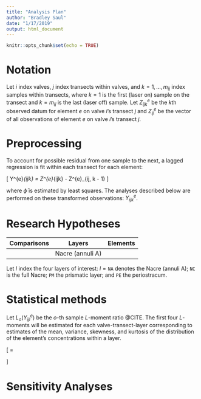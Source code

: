 ```yaml
---
title: "Analysis Plan"
author: "Bradley Saul"
date: "1/17/2019"
output: html_document
---
```


```r
knitr::opts_chunk$set(echo = TRUE)
```

# Notation

Let $i$ index valves, $j$ index transects within valves, and $k = 1, \dots, m_{ij}$ index samples within transects, where $k = 1$ is the first (laser on) sample on the transect and $k = m_{ij}$ is the last (laser off) sample. Let $Z^{e}_{ijk}$ be the $k$th observed datum for element $e$ on valve $i$'s transect $j$ and $Z^{e}_{ij}$ be the vector of all observations of element $e$ on valve $i$'s transect $j$.

# Preprocessing

To account for possible residual from one sample to the next, a lagged regression is fit within each transect for each element:

\[
Y^{e}_{ijk} = Z^{e}_{ijk} - \hat{\phi} Z^{e}_{ij, k - 1} 
\]

where $\hat{\phi}$ is estimated by least squares. The analyses described below are performed on these transformed observations: $Y^{e}_{ijk}$.

# Research Hypotheses

| Comparisons | Layers | Elements | 
|-------------|--------| -------- |
|             |  Nacre (annuli A)      |          |
   
Let $l$ index the four layers of interest: $l = \mathtt{NA}$ denotes the Nacre (annuli A); $\mathtt{NC}$ is the full Nacre; $\mathtt{PM}$ the prismatic layer; and $\mathtt{PE}$ the periostracum.   
   
# Statistical methods

Let $L_o(Y^{e}_{ijl})$ be the $o$-th sample $L$-moment ratio @CITE. The first four $L$-moments will be estimated for each valve-transect-layer corresponding to estimates of the mean, variance, skewness, and kurtosis of the distribution of the element's concentrations within a layer.

\[
\mathsf{E}\begin{pmatrix}
L_1 \\
L_2 \\
L_3 \\
L_4 \\
\end{pmatrix} = 
\begin{pmatrix}
\beta_{11} + A \beta_{12} + X \tau_{1} \\
\beta_{21} + A \beta_{22} + X \tau_{2} \\
\beta_{31} + A \beta_{32} + X \tau_{3} \\
\beta_{41} + A \beta_{42} + X \tau_{4}
\end{pmatrix}
\]


# Sensitivity Analyses




